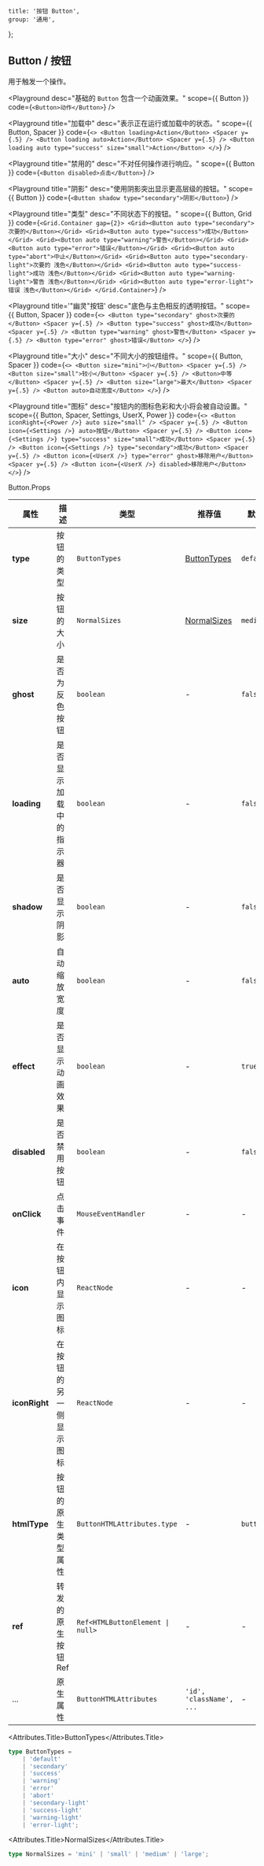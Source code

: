 
	title: '按钮 Button',
	group: '通用',
};

## Button / 按钮

用于触发一个操作。

<Playground
	desc="基础的 `Button` 包含一个动画效果。"
	scope={{ Button }}
	code={`
<Button>动作</Button>
`}
/>

<Playground
	title="加载中"
	desc="表示正在运行或加载中的状态。"
	scope={{ Button, Spacer }}
	code={`
<>
  <Button loading>Action</Button>
  <Spacer y={.5} />
  <Button loading auto>Action</Button>
  <Spacer y={.5} />
  <Button loading auto type="success" size="small">Action</Button>
</>
`}
/>

<Playground
	title="禁用的"
	desc="不对任何操作进行响应。"
	scope={{ Button }}
	code={`
<Button disabled>点击</Button>
`}
/>

<Playground
	title="阴影"
	desc="使用阴影突出显示更高层级的按钮。"
	scope={{ Button }}
	code={`
<Button shadow type="secondary">阴影</Button>
`}
/>

<Playground
	title="类型"
	desc="不同状态下的按钮。"
	scope={{ Button, Grid }}
	code={`
<Grid.Container gap={2}>
  <Grid><Button auto type="secondary">次要的</Button></Grid>
  <Grid><Button auto type="success">成功</Button></Grid>
  <Grid><Button auto type="warning">警告</Button></Grid>
  <Grid><Button auto type="error">错误</Button></Grid>
  <Grid><Button auto type="abort">中止</Button></Grid>
  <Grid><Button auto type="secondary-light">次要的 浅色</Button></Grid>
  <Grid><Button auto type="success-light">成功 浅色</Button></Grid>
  <Grid><Button auto type="warning-light">警告 浅色</Button></Grid>
  <Grid><Button auto type="error-light">错误 浅色</Button></Grid>
</Grid.Container>
`}
/>

<Playground
	title='"幽灵"按钮'
	desc="底色与主色相反的透明按钮。"
	scope={{ Button, Spacer }}
	code={`
<>
  <Button type="secondary" ghost>次要的</Button> <Spacer y={.5} />
  <Button type="success" ghost>成功</Button> <Spacer y={.5} />
  <Button type="warning" ghost>警告</Button> <Spacer y={.5} />
  <Button type="error" ghost>错误</Button>
</>
`}
/>

<Playground
	title="大小"
	desc="不同大小的按钮组件。"
	scope={{ Button, Spacer }}
	code={`
<>
  <Button size="mini">小</Button> <Spacer y={.5} />
  <Button size="small">较小</Button> <Spacer y={.5} />
  <Button>中等</Button> <Spacer y={.5} />
  <Button size="large">最大</Button> <Spacer y={.5} />
  <Button auto>自动宽度</Button>
</>
`}
/>

<Playground
	title="图标"
	desc="按钮内的图标色彩和大小将会被自动设置。"
	scope={{ Button, Spacer, Settings, UserX, Power }}
	code={`
<>
  <Button iconRight={<Power />} auto size="small" />
  <Spacer y={.5} />
  <Button icon={<Settings />} auto>按钮</Button>
  <Spacer y={.5} />
  <Button icon={<Settings />} type="success" size="small">成功</Button>
  <Spacer y={.5} />
  <Button icon={<Settings />} type="secondary">成功</Button>
  <Spacer y={.5} />
  <Button icon={<UserX />} type="error" ghost>移除用户</Button>
  <Spacer y={.5} />
  <Button icon={<UserX />} disabled>移除用户</Button>
</>
`}
/>

<Attributes edit="/pages/zh-cn/components/button.mdx">
<Attributes.Title>Button.Props</Attributes.Title>

| 属性          | 描述                   | 类型                                            | 推荐值                      | 默认      |
| ------------- | ---------------------- | ----------------------------------------------- | --------------------------- | --------- |
| **type**      | 按钮的类型             | `ButtonTypes`                                   | [ButtonTypes](#buttontypes) | `default` |
| **size**      | 按钮的大小             | `NormalSizes`                                   | [NormalSizes](#normalsizes) | `medium`  |
| **ghost**     | 是否为反色按钮         | `boolean`                                       | -                           | `false`   |
| **loading**   | 是否显示加载中的指示器 | `boolean`                                       | -                           | `false`   |
| **shadow**    | 是否显示阴影           | `boolean`                                       | -                           | `false`   |
| **auto**      | 自动缩放宽度           | `boolean`                                       | -                           | `false`   |
| **effect**    | 是否显示动画效果       | `boolean`                                       | -                           | `true`    |
| **disabled**  | 是否禁用按钮           | `boolean`                                       | -                           | `false`   |
| **onClick**   | 点击事件               | `MouseEventHandler`                             | -                           | -         |
| **icon**      | 在按钮内显示图标       | `ReactNode`                                     | -                           | -         |
| **iconRight** | 在按钮的另一侧显示图标 | `ReactNode`                                     | -                           | -         |
| **htmlType**  | 按钮的原生类型属性     | `ButtonHTMLAttributes.type`                     | -                           | `button`  |
| **ref**       | 转发的原生按钮 Ref     | <Code>Ref<HTMLButtonElement &#124; null></Code> | -                           | -         |
| ...           | 原生属性               | `ButtonHTMLAttributes`                          | `'id', 'className', ...`    | -         |

<Attributes.Title>ButtonTypes</Attributes.Title>

```ts
type ButtonTypes =
	| 'default'
	| 'secondary'
	| 'success'
	| 'warning'
	| 'error'
	| 'abort'
	| 'secondary-light'
	| 'success-light'
	| 'warning-light'
	| 'error-light';
```

<Attributes.Title>NormalSizes</Attributes.Title>

```ts
type NormalSizes = 'mini' | 'small' | 'medium' | 'large';
```

</Attributes>

